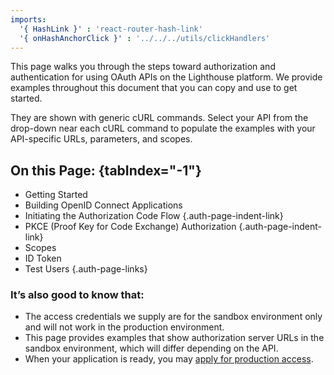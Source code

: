 ```yaml
---
imports:
  '{ HashLink }' : 'react-router-hash-link'
  '{ onHashAnchorClick }' : '../../../utils/clickHandlers'
---
```


This page walks you through the steps toward authorization and authentication for using OAuth APIs on the Lighthouse platform. We provide examples throughout this document that you can copy and use to get started. 

They are shown with generic cURL commands. Select your API from the drop-down near each cURL command to populate the examples with your API-specific URLs, parameters, and scopes.

## On this Page: {tabIndex="-1"}

- <HashLink to="#getting-started" onClick={onHashAnchorClick}>Getting Started</HashLink>
- <HashLink to="#building-oidc-apps" onClick={onHashAnchorClick}>Building OpenID Connect Applications</HashLink> 
- <HashLink to="#authorization-code-flow" onClick={onHashAnchorClick}>Initiating the Authorization Code Flow</HashLink> {.auth-page-indent-link}
- <HashLink to="#pkce-authorization" onClick={onHashAnchorClick}>PKCE (Proof Key for Code Exchange) Authorization</HashLink> {.auth-page-indent-link}
- <HashLink to="#scopes" onClick={onHashAnchorClick}>Scopes</HashLink>
- <HashLink to="#id-token" onClick={onHashAnchorClick}>ID Token</HashLink>
- <HashLink to="#test-users" onClick={onHashAnchorClick}>Test Users</HashLink>
{.auth-page-links}

### It’s also good to know that: 
- The access credentials we supply are for the sandbox environment only and will not work in the production environment. 
- This page provides examples that show authorization server URLs in the sandbox environment, which will differ depending on the API. 
- When your application is ready, you may [apply for production access](/go-live).
